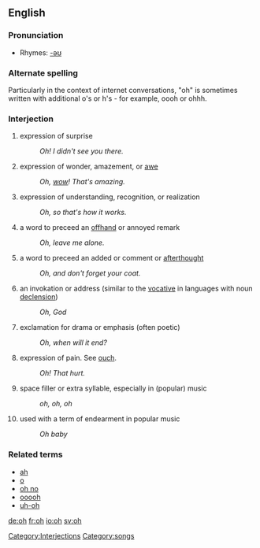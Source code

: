 ==English==

===Pronunciation===
*Rhymes: [[Rhymes:English:-əʊ|-əʊ]]

===Alternate spelling===
Particularly in the context of internet conversations, "oh" is sometimes written with additional o's or h's - for example, oooh or ohhh.
===Interjection===
# expression of surprise
#: ''Oh!  I didn't see you there.''
# expression of wonder, amazement, or [[awe]]
#: ''Oh, [[wow]]! That's amazing.''
# expression of understanding, recognition, or realization
#: ''Oh, so that's how it works.''
# a word to preceed an [[offhand]] or annoyed remark
#: ''Oh, leave me alone.''
# a word to preceed an added or comment or [[afterthought]]
#: ''Oh, and don't forget your coat.''
# an invokation or address (similar to the [[vocative]] in languages with noun [[declension]])
#: ''Oh, God''
# exclamation for drama or emphasis (often poetic)
#: ''Oh, when will it end?''
# expression of pain.  See [[ouch]].
#: ''Oh! That hurt.''
# space filler or extra syllable, especially in (popular) music
#: ''oh, oh, oh''
# used with a term of endearment in popular music
#: ''Oh baby''

===Related terms===
*[[ah]]
*[[o]]
*[[oh no]]
*[[ooooh]]
*[[uh-oh]]

[[Category:Interjections]]
[[Category:songs]]

[[de:oh]]
[[fr:oh]]
[[io:oh]]
[[sv:oh]]
